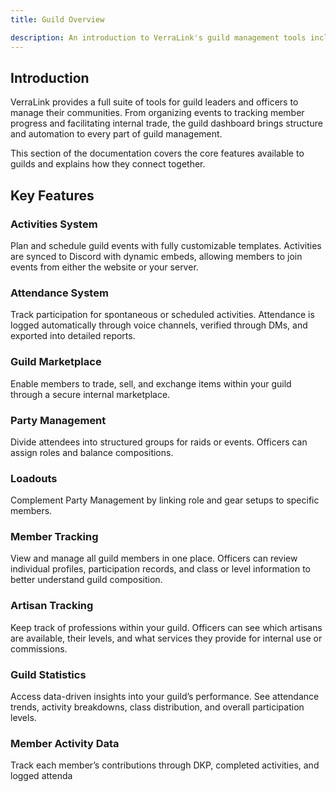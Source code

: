 ```yaml
---
title: Guild Overview

description: An introduction to VerraLink's guild management tools including activities, attendance, marketplaces, member tracking, artisan tracking, and Discord integration.
---
```


## Introduction
VerraLink provides a full suite of tools for guild leaders and officers to manage their communities. From organizing events to tracking member progress and facilitating internal trade, the guild dashboard brings structure and automation to every part of guild management.

This section of the documentation covers the core features available to guilds and explains how they connect together.

## Key Features

### Activities System
Plan and schedule guild events with fully customizable templates. Activities are synced to Discord with dynamic embeds, allowing members to join events from either the website or your server.  

### Attendance System
Track participation for spontaneous or scheduled activities. Attendance is logged automatically through voice channels, verified through DMs, and exported into detailed reports.  

### Guild Marketplace
Enable members to trade, sell, and exchange items within your guild through a secure internal marketplace.  

### Party Management
Divide attendees into structured groups for raids or events. Officers can assign roles and balance compositions.  

### Loadouts
Complement Party Management by linking role and gear setups to specific members.  

### Member Tracking
View and manage all guild members in one place. Officers can review individual profiles, participation records, and class or level information to better understand guild composition.

### Artisan Tracking
Keep track of professions within your guild. Officers can see which artisans are available, their levels, and what services they provide for internal use or commissions.  

### Guild Statistics
Access data-driven insights into your guild’s performance. See attendance trends, activity breakdowns, class distribution, and overall participation levels.

### Member Activity Data
Track each member’s contributions through DKP, completed activities, and logged attenda
